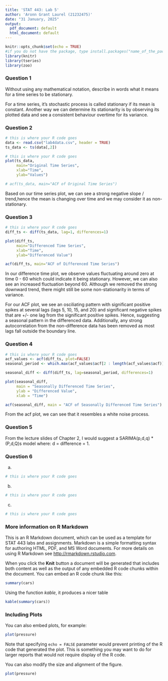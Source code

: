 ```yaml
---
title: 'STAT 443: Lab 5'
author: 'Aronn Grant Laurel (21232475)'
date: "31 January, 2025"
output:
  pdf_document: default
  html_document: default
---
```


```r
knitr::opts_chunk$set(echo = TRUE)
#if you do not have the package, type install.packages("name_of_the_package")
library(knitr)
library(tseries)
library(zoo)
```

### Question 1
Without using any mathematical notation, describe in words what it means for a time series to be stationary. 

For a time series, it's stochastic process is called stationary if its mean is 
constant. Another way we can determine its stationarity is by observing its 
plotted data and see a consistent behaviour overtime for its variance.



### Question 2
```r
# this is where your R code goes
data <- read.csv("lab4data.csv", header = TRUE)
ts_data <- ts(data[,2])
```

```r
# this is where your R code goes
plot(ts_data,
     main="Original Time Series", 
     xlab="Time",
     ylab="Values")

# acf(ts_data, main="ACF of Original Time Series")


```
Based on our time series plot, we can see a strong negative slope / trend,hence 
the mean is changing over time and we may consider it as non-stationary.

### Question 3

```r
# this is where your R code goes
diff_ts <- diff(ts_data, lag=1, differences=1)

plot(diff_ts,
     main="Differenced Time Series", 
     xlab="Time",
     ylab="Differenced Value")

acf(diff_ts, main="ACF of Differenced Time Series")


```
In our difference time plot, we observe values fluctuating around zero at time 0
- 60 which could indicate it being stationary. However, we can also see an
increased fluctuation beyond 60. Although we removed the strong downward trend,
there might still be some non-stationarity in terms of variance.

For our ACF plot, we see an osciliating pattern with significant positive spikes
at several lags (lags 5, 10, 15, and 20) and significant negative spikes that 
are +/- one lag from the significant positive spikes. Hence, suggesting a 
seasonal pattern in the differenced data. Additionally, any strong 
autocorrelation from the non-difference data has been removed as most lags
fall outside the boundary line.

### Question 4
```r
# this is where your R code goes
acf_values <- acf(diff_ts, plot=FALSE)
seasonal_period <- which.max(acf_values$acf[2 : length(acf_values$acf)]) 

seasonal_diff <- diff(diff_ts, lag=seasonal_period, differences=1)

plot(seasonal_diff, 
     main = "Seasonally Differenced Time Series", 
     ylab = "Differenced Value", 
     xlab = "Time")

acf(seasonal_diff, main = "ACF of Seasonally Differenced Time Series")

```
From the acf plot, we can see that it resembles a white noise process.

### Question 5
From the lecture slides of Chapter 2, I would suggest a SARIMA(p,d,q) * (P,d,Q)s
model where: d = difference = 1.
 

### Question 6

(a) 

```r
# this is where your R code goes


```


(b)

```r
# this is where your R code goes
```


(c)

```r
# this is where your R code goes
```



### More information on R Markdown

This is an R Markdown document, which can be used as a template for STAT 443 labs and assignments. Markdown is a simple formatting syntax for authoring HTML, PDF, and MS Word documents. For more details on using R Markdown see <http://rmarkdown.rstudio.com>.

When you click the **Knit** button a document will be generated that includes both content as well as the output of any embedded R code chunks within the document. You can embed an R code chunk like this:

```r
summary(cars)
```

Using the function *kable*, it produces a nicer table
```r
kable(summary(cars))
```

### Including Plots

You can also embed plots, for example:

```r
plot(pressure)
```

Note that specifying `echo = FALSE` parameter would prevent printing of the R code that generated the plot. This is something you may want to do for larger reports that would not require display of the R code.

You can also modify the size and alignment of the figure.
```r
plot(pressure)
```